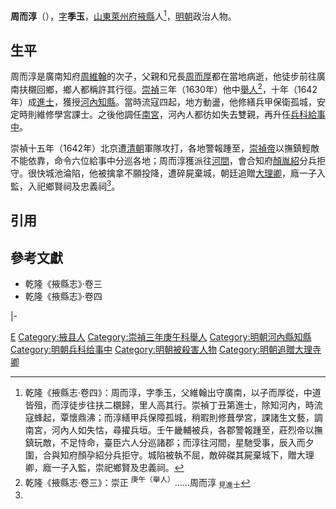 '''周而淳'''（{{bd|16世紀||1643年}}），[[表字|字]]'''季玉'''，[[山東等處承宣布政使司|山東]][[萊州府|萊州府]][[掖縣|掖縣]]人<ref name=djs>乾隆《掖縣志·卷四》：周而淳，字季玉，父維翰出守廣南，以子而厚從，中道皆殂，而淳徒步往扶二櫬歸，里人高其行。崇禎丁丑第進士，除知河內，時流寇蜂起，覃懷鼎沸；而淳繕甲兵保障孤城，稍暇則修葺學宮，課諸生文藝，調南宮，河內人如失怙，尋擢兵垣。壬午畿輔被兵，各郡警報踵至，莊烈帝以撫鎮玩敵，不足恃命，臺臣六人分巡諸郡；而淳往河間，星馳受事，辰入而夕圍，合與知府顏孕紹分兵拒守。城陷被執不屈，敵碎磔其屍棄城下，贈大理卿，廕一子入監，崇祀鄉賢及忠義祠。</ref>，[[明朝|明朝]]政治人物。

==生平==
周而淳是廣南知府[[周維翰_(萬曆舉人)|周維翰]]的次子，父親和兄長[[周而厚|周而厚]]都在當地病逝，他徒步前往廣南扶櫬回鄉，鄉人都稱許其行徑。[[崇禎|崇禎]]三年（1630年）他中[[舉人|舉人]]<ref>乾隆《掖縣志·卷三》：崇正 <sup>庚午（舉人）</sup>……周而淳 <sub>見進士</sub></ref>，十年（1642年）成[[進士|進士]]，獲授[[河內縣|河內]][[知縣|知縣]]。當時流寇四起，地方動盪，他修繕兵甲保衛孤城，安定時則維修學宮課士。之後他調任[[南宮縣|南宮]]，河內人都彷如失去雙親，再升任[[兵科|兵科]][[給事中|給事中]]。

崇禎十五年（1642年）北京遭[[清朝|清朝]]軍隊攻打，各地警報踵至，[[崇禎帝|崇禎帝]]以撫鎮輕敵不能依靠，命令六位給事中分巡各地；周而淳獲派往[[河間府|河間]]，會合知府[[顏胤紹|顏胤紹]]分兵拒守。很快城池淪陷，他被擒拿不願投降，遭碎屍棄城，朝廷追贈[[大理卿|大理卿]]，廕一子入監，入祀鄉賢祠及忠義祠<ref name=djs/>。

==引用==
{{reflist}}

==參考文獻==
*乾隆《掖縣志》·卷三
*乾隆《掖縣志》·卷四

{{start box}}
{{s-off}}
{{s-before|[[楊調鼎|楊調鼎]]}}
{{s-title|明朝河內縣知縣|崇禎年間}}
{{s-after|[[王漢|王漢]]}}
|-
{{s-before|[[林起元|林起元]]}}
{{s-title|明朝南宮縣知縣|1639年－1641年}}
{{s-after|[[彭士弘|彭士弘]]}}
{{end box}}

{{崇禎十年丁丑科殿試金榜}}

[[Category:周姓|E]]
[[Category:掖县人|Category:掖县人]]
[[Category:崇禎三年庚午科舉人|Category:崇禎三年庚午科舉人]]
[[Category:明朝河內縣知縣|Category:明朝河內縣知縣]]
[[Category:明朝兵科给事中|Category:明朝兵科给事中]]
[[Category:明朝被殺害人物|Category:明朝被殺害人物]]
[[Category:明朝追贈大理寺卿|Category:明朝追贈大理寺卿]]